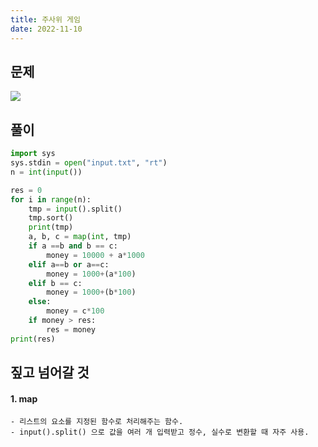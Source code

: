 ```yaml
---
title: 주사위 게임
date: 2022-11-10
---
```


## 문제

![](/note/algorithms/dice-game.PNG)

## 풀이

```python
import sys
sys.stdin = open("input.txt", "rt")
n = int(input())

res = 0
for i in range(n):
    tmp = input().split()
    tmp.sort()
    print(tmp)
    a, b, c = map(int, tmp)
    if a ==b and b == c:
        money = 10000 + a*1000
    elif a==b or a==c:
        money = 1000+(a*100)
    elif b == c:
        money = 1000+(b*100)
    else:
        money = c*100
    if money > res:
        res = money
print(res)

```

## 짚고 넘어갈 것

#### 1. map

    - 리스트의 요소를 지정된 함수로 처리해주는 함수.
    - input().split() 으로 값을 여러 개 입력받고 정수, 실수로 변환할 때 자주 사용.
